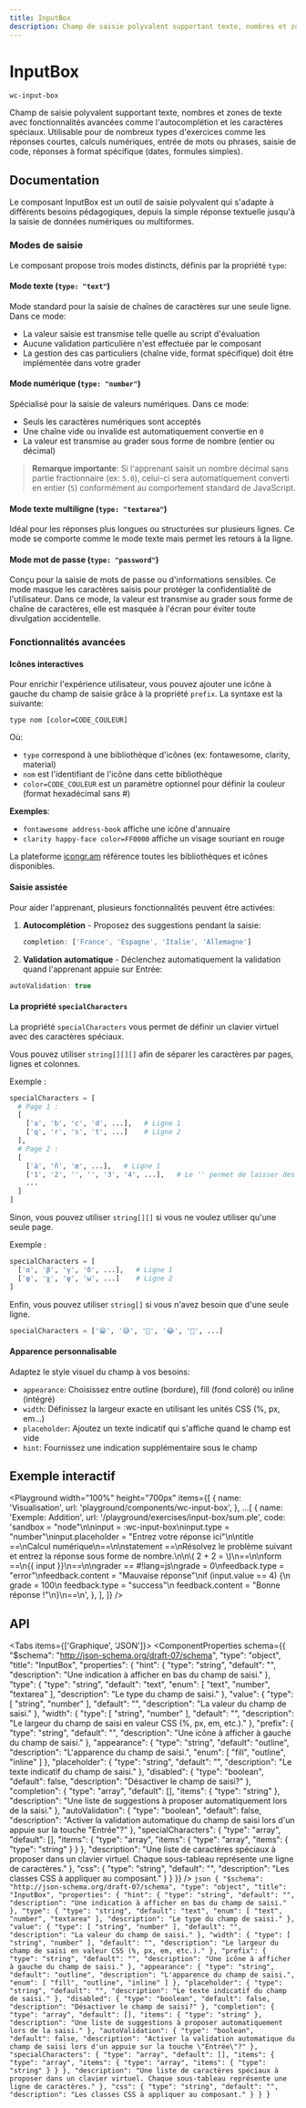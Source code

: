 ```yaml
---
title: InputBox
description: Champ de saisie polyvalent supportant texte, nombres et zones de texte avec fonctionnalités avancées comme l'autocomplétion et les caractères spéciaux. Utilisable pour de nombreux types d'exercices comme les réponses courtes, calculs numériques, entrée de mots ou phrases, saisie de code, réponses à format spécifique (dates, formules simples).
---
```



# InputBox

`wc-input-box`

Champ de saisie polyvalent supportant texte, nombres et zones de texte avec fonctionnalités avancées comme l'autocomplétion et les caractères spéciaux. Utilisable pour de nombreux types d'exercices comme les réponses courtes, calculs numériques, entrée de mots ou phrases, saisie de code, réponses à format spécifique (dates, formules simples).

## Documentation

Le composant InputBox est un outil de saisie polyvalent qui s'adapte à différents besoins pédagogiques, depuis la simple réponse textuelle jusqu'à la saisie de données numériques ou multiformes.

### Modes de saisie

Le composant propose trois modes distincts, définis par la propriété `type`:

#### Mode texte (`type: "text"`)

Mode standard pour la saisie de chaînes de caractères sur une seule ligne. Dans ce mode:

- La valeur saisie est transmise telle quelle au script d'évaluation
- Aucune validation particulière n'est effectuée par le composant
- La gestion des cas particuliers (chaîne vide, format spécifique) doit être implémentée dans votre grader

#### Mode numérique (`type: "number"`)

Spécialisé pour la saisie de valeurs numériques. Dans ce mode:

- Seuls les caractères numériques sont acceptés
- Une chaîne vide ou invalide est automatiquement convertie en `0`
- La valeur est transmise au grader sous forme de nombre (entier ou décimal)

> **Remarque importante**: Si l'apprenant saisit un nombre décimal sans partie fractionnaire (ex: `5.0`), celui-ci sera automatiquement converti en entier (`5`) conformément au comportement standard de JavaScript.

#### Mode texte multiligne (`type: "textarea"`)

Idéal pour les réponses plus longues ou structurées sur plusieurs lignes. Ce mode se comporte comme le mode texte mais permet les retours à la ligne.

#### Mode mot de passe (`type: "password"`)

Conçu pour la saisie de mots de passe ou d'informations sensibles. Ce mode masque les caractères saisis pour protéger la confidentialité de l'utilisateur.
Dans ce mode, la valeur est transmise au grader sous forme de chaîne de caractères, elle est masquée à l'écran pour éviter toute divulgation accidentelle.

### Fonctionnalités avancées

#### Icônes interactives

Pour enrichir l'expérience utilisateur, vous pouvez ajouter une icône à gauche du champ de saisie grâce à la propriété `prefix`. La syntaxe est la suivante:

`type nom [color=CODE_COULEUR]`

Où:

- `type` correspond à une bibliothèque d'icônes (ex: fontawesome, clarity, material)
- `nom` est l'identifiant de l'icône dans cette bibliothèque
- `color=CODE_COULEUR` est un paramètre optionnel pour définir la couleur (format hexadécimal sans #)

**Exemples**:

- `fontawesome address-book` affiche une icône d'annuaire
- `clarity happy-face color=FF0000` affiche un visage souriant en rouge

La plateforme [icongr.am](https://icongr.am) référence toutes les bibliothèques et icônes disponibles.

#### Saisie assistée

Pour aider l'apprenant, plusieurs fonctionnalités peuvent être activées:

1. **Autocomplétion** - Proposez des suggestions pendant la saisie:

   ```js
   completion: ['France', 'Espagne', 'Italie', 'Allemagne']
   ```

2. **Validation automatique** - Déclenchez automatiquement la validation quand l'apprenant appuie sur Entrée:

```typescript
autoValidation: true
```

#### La propriété `specialCharacters`

La propriété `specialCharacters` vous permet de définir un clavier virtuel avec des caractères spéciaux.

Vous pouvez utiliser `string[][][]` afin de séparer les caractères par pages, lignes et colonnes.

Exemple :

```py
specialCharacters = [
  # Page 1 :
  [
    ['a', 'b', 'c', 'd', ...],   # Ligne 1
    ['q', 'r', 's', 't', ...]    # Ligne 2
  ],
  # Page 2 :
  [
    ['à', 'ñ', 'œ', ...],   # Ligne 1
    ['1', '2', '', '', '3', '4', ...],   # Le '' permet de laisser des colonnes vides dans la ligne
    ...
  ]
]
```

Sinon, vous pouvez utiliser `string[][]` si vous ne voulez utiliser qu'une seule page.

Exemple :

```py
specialCharacters = [
  ['α', 'β', 'γ', 'δ', ...],   # Ligne 1
  ['φ', 'χ', 'ψ', 'ω', ...]    # Ligne 2
]
```

Enfin, vous pouvez utiliser `string[]` si vous n'avez besoin que d'une seule ligne.

```py
specialCharacters = ['😁', '​😅', '​🤣', '​😂', '​🙂​', ...]
```

#### Apparence personnalisable

Adaptez le style visuel du champ à vos besoins:

- `appearance`: Choisissez entre outline (bordure), fill (fond coloré) ou inline (intégré)
- `width`: Définissez la largeur exacte en utilisant les unités CSS (%, px, em...)
- `placeholder`: Ajoutez un texte indicatif qui s'affiche quand le champ est vide
- `hint`: Fournissez une indication supplémentaire sous le champ

## Exemple interactif

<Playground
  width="100%"
  height="700px"
  items={[
    {
      name: 'Visualisation',
      url: 'playground/components/wc-input-box',
    },
    ...[
      {
        name: 'Exemple: Addition',
        url: '/playground/exercises/input-box/sum.ple',
        code: 'sandbox = "node"\n\ninput = :wc-input-box\ninput.type = "number"\ninput.placeholder = "Entrez votre réponse ici"\n\ntitle ==\nCalcul numérique\n==\n\nstatement ==\nRésolvez le problème suivant et entrez la réponse sous forme de nombre.\n\n\\( 2 + 2 = \\)\n==\n\nform ==\n{{ input }}\n==\n\ngrader == #!lang=js\ngrade = 0\nfeedback.type = "error"\nfeedback.content = "Mauvaise réponse"\nif (input.value == 4) {\n  grade = 100\n  feedback.type = "success"\n  feedback.content = "Bonne réponse !"\n}\n==\n',
      },
    ],
  ]}
/>

## API

<Tabs items={['Graphique', 'JSON']}>
  <Tab>
    <ComponentProperties schema={{
  "$schema": "http://json-schema.org/draft-07/schema",
  "type": "object",
  "title": "InputBox",
  "properties": {
    "hint": {
      "type": "string",
      "default": "",
      "description": "Une indication à afficher en bas du champ de saisi."
    },
    "type": {
      "type": "string",
      "default": "text",
      "enum": [
        "text",
        "number",
        "textarea"
      ],
      "description": "Le type du champ de saisi."
    },
    "value": {
      "type": [
        "string",
        "number"
      ],
      "default": "",
      "description": "La valeur du champ de saisi."
    },
    "width": {
      "type": [
        "string",
        "number"
      ],
      "default": "",
      "description": "Le largeur du champ de saisi en valeur CSS (%, px, em, etc.)."
    },
    "prefix": {
      "type": "string",
      "default": "",
      "description": "Une icône à afficher à gauche du champ de saisi."
    },
    "appearance": {
      "type": "string",
      "default": "outline",
      "description": "L'apparence du champ de saisi.",
      "enum": [
        "fill",
        "outline",
        "inline"
      ]
    },
    "placeholder": {
      "type": "string",
      "default": "",
      "description": "Le texte indicatif du champ de saisi."
    },
    "disabled": {
      "type": "boolean",
      "default": false,
      "description": "Désactiver le champ de saisi?"
    },
    "completion": {
      "type": "array",
      "default": [],
      "items": {
        "type": "string"
      },
      "description": "Une liste de suggestions à proposer automatiquement lors de la saisi."
    },
    "autoValidation": {
      "type": "boolean",
      "default": false,
      "description": "Activer la validation automatique du champ de saisi lors d'un appuie sur la touche \"Entrée\"?"
    },
    "specialCharacters": {
      "type": "array",
      "default": [],
      "items": {
        "type": "array",
        "items": {
          "type": "array",
          "items": {
            "type": "string"
          }
        }
      },
      "description": "Une liste de caractères spéciaux à proposer dans un clavier virtuel. Chaque sous-tableau représente une ligne de caractères."
    },
    "css": {
      "type": "string",
      "default": "",
      "description": "Les classes CSS à appliquer au composant."
    }
  }
}} />
  </Tab>
  <Tab>
    ```json
    {
  "$schema": "http://json-schema.org/draft-07/schema",
  "type": "object",
  "title": "InputBox",
  "properties": {
    "hint": {
      "type": "string",
      "default": "",
      "description": "Une indication à afficher en bas du champ de saisi."
    },
    "type": {
      "type": "string",
      "default": "text",
      "enum": [
        "text",
        "number",
        "textarea"
      ],
      "description": "Le type du champ de saisi."
    },
    "value": {
      "type": [
        "string",
        "number"
      ],
      "default": "",
      "description": "La valeur du champ de saisi."
    },
    "width": {
      "type": [
        "string",
        "number"
      ],
      "default": "",
      "description": "Le largeur du champ de saisi en valeur CSS (%, px, em, etc.)."
    },
    "prefix": {
      "type": "string",
      "default": "",
      "description": "Une icône à afficher à gauche du champ de saisi."
    },
    "appearance": {
      "type": "string",
      "default": "outline",
      "description": "L'apparence du champ de saisi.",
      "enum": [
        "fill",
        "outline",
        "inline"
      ]
    },
    "placeholder": {
      "type": "string",
      "default": "",
      "description": "Le texte indicatif du champ de saisi."
    },
    "disabled": {
      "type": "boolean",
      "default": false,
      "description": "Désactiver le champ de saisi?"
    },
    "completion": {
      "type": "array",
      "default": [],
      "items": {
        "type": "string"
      },
      "description": "Une liste de suggestions à proposer automatiquement lors de la saisi."
    },
    "autoValidation": {
      "type": "boolean",
      "default": false,
      "description": "Activer la validation automatique du champ de saisi lors d'un appuie sur la touche \"Entrée\"?"
    },
    "specialCharacters": {
      "type": "array",
      "default": [],
      "items": {
        "type": "array",
        "items": {
          "type": "array",
          "items": {
            "type": "string"
          }
        }
      },
      "description": "Une liste de caractères spéciaux à proposer dans un clavier virtuel. Chaque sous-tableau représente une ligne de caractères."
    },
    "css": {
      "type": "string",
      "default": "",
      "description": "Les classes CSS à appliquer au composant."
    }
  }
}
    ```
  </Tab>
</Tabs>
